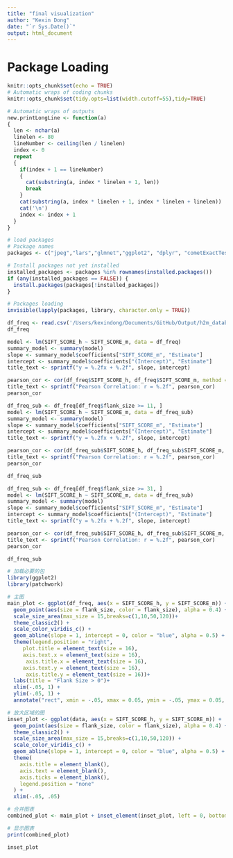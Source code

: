 ```yaml
---
title: "final visualization"
author: "Kexin Dong"
date: "`r Sys.Date()`"
output: html_document
---
```

# Package Loading
```r
knitr::opts_chunk$set(echo = TRUE)
# Automatic wraps of coding chunks
knitr::opts_chunk$set(tidy.opts=list(width.cutoff=55),tidy=TRUE)

# Automatic wraps of outputs
new.printLongLine <- function(a)
{
  len <- nchar(a)
  linelen <- 80
  lineNumber <- ceiling(len / linelen)
  index <- 0
  repeat
  {
    if(index + 1 == lineNumber)
    {
      cat(substring(a, index * linelen + 1, len))
      break
    }
    cat(substring(a, index * linelen + 1, index * linelen + linelen))
    cat('\n')
    index <- index + 1
  }
}
```

```r
# load packages
# Package names
packages <- c("jpeg","lars","glmnet","ggplot2", "dplyr", "cometExactTest", "stringr", "maditr", "reshape2", "data.table", "epitools", "corrplot", "plyr", "muhaz", "reshape", "survival", "survivalAnalysis", "survMisc", "survminer", "ggsci", "vegan", "ggrepel", "ggforce", "rstatix", "effsize", "psych", "maxstat", "RCurl", "ggpubr", "UpSetR", "cowplot", "readxl", "scales", "rlist", "ggplotify", "ggridges", "gridExtra", "BradleyTerry2","ggthemes","patchwork","pheatmap","UpSetR","knitr","kableExtra","VennDiagram","ComplexHeatmap","circlize","ggplot2", "dplyr", "cometExactTest", "stringr", "maditr", "reshape2", "data.table", "epitools", "corrplot", "plyr", "muhaz", "reshape", "survival", "survivalAnalysis", "survMisc", "survminer", "ggsci", "vegan", "ggrepel", "ggforce", "rstatix", "effsize", "psych", "devtools","RColorBrewer","raster")

# Install packages not yet installed
installed_packages <- packages %in% rownames(installed.packages())
if (any(installed_packages == FALSE)) {
  install.packages(packages[!installed_packages])
}

# Packages loading
invisible(lapply(packages, library, character.only = TRUE))
```

```r
df_freq <- read.csv('/Users/kexindong/Documents/GitHub/Output/h2m_database/SIFT/SIFT_corr.csv')
df_freq
```


```r
model <- lm(SIFT_SCORE_h ~ SIFT_SCORE_m, data = df_freq)
summary_model <- summary(model)
slope <- summary_model$coefficients["SIFT_SCORE_m", "Estimate"]
intercept <- summary_model$coefficients["(Intercept)", "Estimate"]
title_text <- sprintf("y = %.2fx + %.2f", slope, intercept)

pearson_cor <- cor(df_freq$SIFT_SCORE_h, df_freq$SIFT_SCORE_m, method = "pearson")
title_text <- sprintf("Pearson Correlation: r = %.2f", pearson_cor)
pearson_cor
```


```r
df_freq_sub <- df_freq[df_freq$flank_size >= 11, ]
model <- lm(SIFT_SCORE_h ~ SIFT_SCORE_m, data = df_freq_sub)
summary_model <- summary(model)
slope <- summary_model$coefficients["SIFT_SCORE_m", "Estimate"]
intercept <- summary_model$coefficients["(Intercept)", "Estimate"]
title_text <- sprintf("y = %.2fx + %.2f", slope, intercept)

pearson_cor <- cor(df_freq_sub$SIFT_SCORE_h, df_freq_sub$SIFT_SCORE_m, method = "pearson")
title_text <- sprintf("Pearson Correlation: r = %.2f", pearson_cor)
pearson_cor
```
```r
df_freq_sub
```

```r
df_freq_sub <- df_freq[df_freq$flank_size >= 31, ]
model <- lm(SIFT_SCORE_h ~ SIFT_SCORE_m, data = df_freq_sub)
summary_model <- summary(model)
slope <- summary_model$coefficients["SIFT_SCORE_m", "Estimate"]
intercept <- summary_model$coefficients["(Intercept)", "Estimate"]
title_text <- sprintf("y = %.2fx + %.2f", slope, intercept)

pearson_cor <- cor(df_freq_sub$SIFT_SCORE_h, df_freq_sub$SIFT_SCORE_m, method = "pearson")
title_text <- sprintf("Pearson Correlation: r = %.2f", pearson_cor)
pearson_cor
```

```r
df_freq_sub
```





```r
# 加载必要的包
library(ggplot2)
library(patchwork)

# 主图
main_plot <- ggplot(df_freq, aes(x = SIFT_SCORE_h, y = SIFT_SCORE_m)) +
  geom_point(aes(size = flank_size, color = flank_size), alpha = 0.4) +
  scale_size_area(max_size = 15,breaks=c(1,10,50,120))+
  theme_classic2() +
  scale_color_viridis_c() +
  geom_abline(slope = 1, intercept = 0, color = "blue", alpha = 0.5) +
  theme(legend.position = "right", 
     plot.title = element_text(size = 16),
     axis.text.x = element_text(size = 16),
      axis.title.x = element_text(size = 16),
     axis.text.y = element_text(size = 16),
      axis.title.y = element_text(size = 16))+
  labs(title = "Flank Size > 0")+
  xlim(-.05, 1) +
  ylim(-.05, 1) +
  annotate("rect", xmin = -.05, xmax = 0.05, ymin = -.05, ymax = 0.05, color = "red", linetype = "dashed", alpha = .5)

# 放大区域的图
inset_plot <- ggplot(data, aes(x = SIFT_SCORE_h, y = SIFT_SCORE_m)) +
  geom_point(aes(size = flank_size, color = flank_size), alpha = 0.4) +
  theme_classic2() +
  scale_size_area(max_size = 15,breaks=c(1,10,50,120)) +
  scale_color_viridis_c() +
  geom_abline(slope = 1, intercept = 0, color = "blue", alpha = 0.5) +
  theme(
    axis.title = element_blank(),
    axis.text = element_blank(),
    axis.ticks = element_blank(),
    legend.position = "none"
  ) +
  xlim(-.05, .05)

# 合并图表
combined_plot <- main_plot + inset_element(inset_plot, left = 0, bottom = -1.05, right = 0.5, top = -.1)

# 显示图表
print(combined_plot)

```

```r
inset_plot
```








